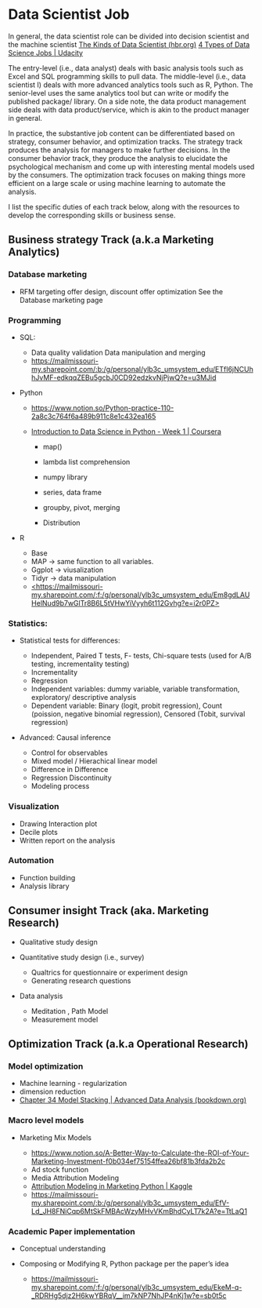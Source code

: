 # Data Scientist Job

In general, the data scientist role can be divided into decision scientist and the machine scientist [The Kinds of Data Scientist (hbr.org)](https://hbr.org/2018/11/the-kinds-of-data-scientist) [4 Types of Data Science Jobs \| Udacity](https://www.udacity.com/blog/2018/01/4-types-data-science-jobs.html)

The entry-level (i.e., data analyst) deals with basic analysis tools such as Excel and SQL programming skills to pull data. The middle-level (i.e., data scientist I) deals with more advanced analytics tools such as R, Python. The senior-level uses the same analytics tool but can write or modify the published package/ library. On a side note, the data product management side deals with data product/service, which is akin to the product manager in general.

In practice, the substantive job content can be differentiated based on strategy, consumer behavior, and optimization tracks. The strategy track produces the analysis for managers to make further decisions. In the consumer behavior track, they produce the analysis to elucidate the psychological mechanism and come up with interesting mental models used by the consumers. The optimization track focuses on making things more efficient on a large scale or using machine learning to automate the analysis.

I list the specific duties of each track below, along with the resources to develop the corresponding skills or business sense.

## Business strategy Track (a.k.a Marketing Analytics)

### Database marketing

-   RFM targeting offer design, discount offer optimization See the Database marketing page

### Programming

-   SQL:

    -   Data quality validation Data manipulation and merging
    -   <https://mailmissouri-my.sharepoint.com/:b:/g/personal/ylb3c_umsystem_edu/ETfI6jNCUhhJvMF-edkqqZEBu5gcbJ0CD92edzkvNjPjwQ?e=u3MJid>

-   Python

    -   <https://www.notion.so/Python-practice-110-2a8c3c764f6a489b911c8e1c432ea165>

    -   [Introduction to Data Science in Python - Week 1 \| Coursera](https://www.coursera.org/learn/python-data-analysis/home/week/1)

        -   map()

        -   lambda list comprehension

        -   numpy library

        -   series, data frame

        -   groupby, pivot, merging

        -   Distribution

-   R

    -   Base
    -   MAP → same function to all variables.
    -   Ggplot → viusalization
    -   Tidyr → data manipulation
    -   [<https://mailmissouri-my.sharepoint.com/:f:/g/personal/ylb3c_umsystem_edu/Em8gdLAUHelNud9b7wGlTr8B6L5tVHwYiVyyh6t112Gvhg?e=i2r0PZ>](https://mailmissouri-my.sharepoint.com/:f:/g/personal/ylb3c_umsystem_edu/Em8gdLAUHelNud9b7wGlTr8B6L5tVHwYiVyyh6t112Gvhg?e=i2r0PZ){.uri}

### Statistics:

-   Statistical tests for differences:

    -   Independent, Paired T tests, F- tests, Chi-square tests (used for A/B testing, incrementality testing)
    -   Incrementality
    -   Regression
    -   Independent variables: dummy variable, variable transformation, exploratory/ descriptive analysis
    -   Dependent variable: Binary (logit, probit regression), Count (poission, negative binomial regression), Censored (Tobit, survival regression)

-   Advanced: Causal inference

    -   Control for observables
    -   Mixed model / Hierachical linear model
    -   Difference in Difference
    -   Regression Discontinuity
    -   Modeling process

### Visualization

-   Drawing Interaction plot
-   Decile plots
-   Written report on the analysis

### Automation

-   Function building
-   Analysis library

## Consumer insight Track (aka. Marketing Research)

-   Qualitative study design

-   Quantitative study design (i.e., survey)

    -   Qualtrics for questionnaire or experiment design
    -   Generating research questions

-   Data analysis

    -   Meditation , Path Model
    -   Measurement model

## Optimization Track (a.k.a Operational Research)

### Model optimization

-   Machine learning - regularization
-   dimension reduction
-   [Chapter 34 Model Stacking \| Advanced Data Analysis (bookdown.org)](https://bookdown.org/mike/advanced_data_analysis/model-stacking.html)

### Macro level models

-   Marketing Mix Models

    -   <https://www.notion.so/A-Better-Way-to-Calculate-the-ROI-of-Your-Marketing-Investment-f0b034ef75154ffea26bf81b3fda2b2c>
    -   Ad stock function
    -   Media Attribution Modeling
    -   [Attribution Modeling in Marketing Python \| Kaggle](https://www.kaggle.com/koushiktcs12/attribution-modeling-in-marketing-python)
    -   <https://mailmissouri-my.sharepoint.com/:b:/g/personal/ylb3c_umsystem_edu/EfV-Ld_JH8FNiCqp6MtSkFMBAcWzyMHvVKmBhdCyLT7k2A?e=TtLaQ1>

### Academic Paper implementation

-   Conceptual understanding

-   Composing or Modifying R, Python package per the paper's idea

    -   <https://mailmissouri-my.sharepoint.com/:f:/g/personal/ylb3c_umsystem_edu/EkeM-q-_RDRHg5djz2H6kwYBRqV__im7kNP7NhJP4nKj1w?e=sb0t5c>
